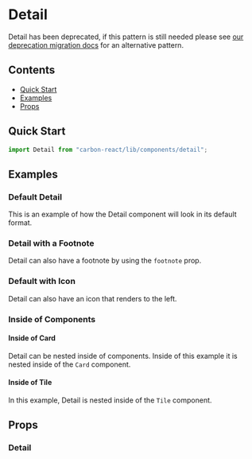 

<Meta of={DetailStories} />

# Detail

<DeprecationWarning>
Detail has been deprecated, if this pattern is still needed please see <a style={{color: "white"}} href="../?path=/docs/documentation-deprecation-migration--docs#detail">our deprecation migration docs</a> for an alternative pattern.
</DeprecationWarning>

## Contents

- [Quick Start](#quick-start)
- [Examples](#examples)
- [Props](#props)

## Quick Start

```javascript
import Detail from "carbon-react/lib/components/detail";
```

## Examples

### Default Detail

This is an example of how the Detail component will look in its default format.

<Canvas of={DetailStories.Default} />

### Detail with a Footnote

Detail can also have a footnote by using the `footnote` prop.

<Canvas of={DetailStories.DetailWithFootnote} />

### Default with Icon

Detail can also have an icon that renders to the left.

<Canvas of={DetailStories.DetailWithIcon} />

### Inside of Components

#### Inside of Card

Detail can be nested inside of components. Inside of this example it is nested inside of the `Card` component.

<Canvas of={DetailStories.DetailInsideCard} />

#### Inside of Tile

In this example, Detail is nested inside of the `Tile` component.

<Canvas of={DetailStories.DetailInsideTile} />

## Props

### Detail

<ArgTypes of={DetailStories} />
